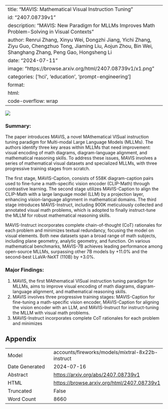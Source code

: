 
---
title: "MAVIS: Mathematical Visual Instruction Tuning"
id: "2407.08739v1"
description: "MAVIS: New Paradigm for MLLMs Improves Math Problem-Solving in Visual Contexts"
author: Renrui Zhang, Xinyu Wei, Dongzhi Jiang, Yichi Zhang, Ziyu Guo, Chengzhuo Tong, Jiaming Liu, Aojun Zhou, Bin Wei, Shanghang Zhang, Peng Gao, Hongsheng Li
date: "2024-07-11"
image: "https://browse.arxiv.org/html/2407.08739v1/x1.png"
categories: ['hci', 'education', 'prompt-engineering']
format:
  html:
    code-overflow: wrap
---

![](https://browse.arxiv.org/html/2407.08739v1/x1.png)

### Summary:

The paper introduces MAVIS, a novel MAthematical VISual instruction tuning paradigm for Multi-modal Large Language Models (MLLMs). The authors identify three key areas within MLLMs that need improvement: visual encoding of math diagrams, diagram-language alignment, and mathematical reasoning skills. To address these issues, MAVIS involves a series of mathematical visual datasets and specialized MLLMs, with three progressive training stages from scratch.

The first stage, MAVIS-Caption, consists of 558K diagram-caption pairs used to fine-tune a math-specific vision encoder (CLIP-Math) through contrastive learning. The second stage utilizes MAVIS-Caption to align the CLIP-Math with a large language model (LLM) by a projection layer, enhancing vision-language alignment in mathematical domains. The third stage introduces MAVIS-Instruct, including 900K meticulously collected and annotated visual math problems, which is adopted to finally instruct-tune the MLLM for robust mathematical reasoning skills.

MAVIS-Instruct incorporates complete chain-of-thought (CoT) rationales for each problem and minimizes textual redundancy, focusing the model on visual elements. Both new datasets span a broad range of math subjects, including plane geometry, analytic geometry, and function. On various mathematical benchmarks, MAVIS-7B achieves leading performance among open-source MLLMs, surpassing other 7B models by +11.0% and the second-best LLaVA-NeXT (110B) by +3.0%.

### Major Findings:

1. MAVIS, the first MAthematical VISual instruction tuning paradigm for MLLMs, aims to improve visual encoding of math diagrams, diagram-language alignment, and mathematical reasoning skills.
2. MAVIS involves three progressive training stages: MAVIS-Caption for fine-tuning a math-specific vision encoder, MAVIS-Caption for aligning the vision encoder with an LLM, and MAVIS-Instruct for instruct-tuning the MLLM with visual math problems.
3. MAVIS-Instruct incorporates complete CoT rationales for each problem and minimizes

## Appendix

|          |          |
|----------|----------|
| Model     | accounts/fireworks/models/mixtral-8x22b-instruct       |
| Date Generated     | 2024-07-16       |
| Abstract | [https://arxiv.org/abs/2407.08739v1](https://arxiv.org/abs/2407.08739v1)        |
| HTML     | [https://browse.arxiv.org/html/2407.08739v1](https://browse.arxiv.org/html/2407.08739v1)       |
| Truncated       | False       |
| Word Count       | 8660       |